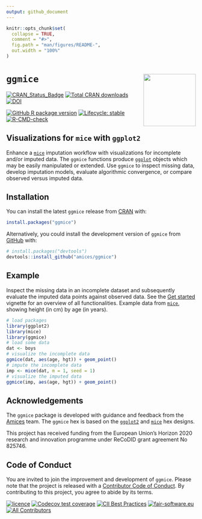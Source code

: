 ```yaml
---
output: github_document
---
```


<!-- README.md is generated from README.Rmd. Please edit that file and render with devtools::build_readme() -->

```r
knitr::opts_chunk$set(
  collapse = TRUE,
  comment = "#>",
  fig.path = "man/figures/README-",
  out.width = "100%"
)
```

# `ggmice` <a href='https://amices.org/ggmice/'><img src="man/figures/logo.png" align="right" height="139" /></a>

<!-- badges: start -->
[![CRAN_Status_Badge](https://www.r-pkg.org/badges/version/ggmice)](https://cran.r-project.org/package=ggmice)
[![Total CRAN downloads](https://cranlogs.r-pkg.org/badges/grand-total/ggmice)](https://cranlogs.r-pkg.org/badges/grand-total/ggmice)
[![DOI](https://zenodo.org/badge/DOI/10.5281/zenodo.6532702.svg)](https://doi.org/10.5281/zenodo.6532702)

[![GitHub R package version](https://img.shields.io/github/r-package/v/amices/ggmice?color=yellow&label=dev)](https://github.com/amices/ggmice/blob/main/DESCRIPTION)
[![Lifecycle: stable](https://img.shields.io/badge/lifecycle-stable-blue.svg)](https://lifecycle.r-lib.org/articles/stages.html#stable)
[![R-CMD-check](https://github.com/amices/ggmice/workflows/R-CMD-check/badge.svg)](https://github.com/amices/ggmice/actions)
<!-- badges: end -->

## Visualizations for `mice` with `ggplot2`

Enhance a [`mice`](https://amices.org/mice/) imputation workflow with visualizations for incomplete and/or imputed data. The `ggmice` functions produce [`ggplot`](https://ggplot2.tidyverse.org/reference/ggplot) objects which may be easily manipulated or extended. Use `ggmice` to inspect missing data, develop imputation models, evaluate algorithmic convergence, or compare observed versus imputed data. 

## Installation

You can install the latest `ggmice` release from [CRAN](https://CRAN.R-project.org/package=ggmice) with:

``` r
install.packages("ggmice")
```

Alternatively, you could install the development version of `ggmice` from [GitHub](https://github.com/amices) with:

``` r
# install.packages("devtools")
devtools::install_github("amices/ggmice")
```

## Example

Inspect the missing data in an incomplete dataset and subsequently evaluate the imputed data points against observed data. See the [Get started](https://amices.org/ggmice/articles/ggmice.html) vignette for an overview of all functionalities. Example data from [`mice`](https://amices.org/mice/reference/boys), showing height (in cm) by age (in years).

```r
# load packages
library(ggplot2)
library(mice)
library(ggmice)
# load some data
dat <- boys
# visualize the incomplete data
ggmice(dat, aes(age, hgt)) + geom_point()
# impute the incomplete data
imp <- mice(dat, m = 1, seed = 1)
# visualize the imputed data
ggmice(imp, aes(age, hgt)) + geom_point()
```


## Acknowledgements

The `ggmice` package is developed with guidance and feedback from the [Amices](https://github.com/amices) team. The `ggmice` hex is based on the [`ggplot2`](https://github.com/tidyverse/ggplot2/) and  [`mice`](https://github.com/amices/mice) hex designs.

This project has received funding from the European Union’s Horizon 2020 research and innovation programme under ReCoDID grant agreement No 825746.


## Code of Conduct

You are invited to join the improvement and development of `ggmice`. Please note that the project is released with a [Contributor Code of Conduct](https://amices.org/ggmice/CODE_OF_CONDUCT.html). By contributing to this project, you agree to abide by its terms.

[![licence](https://img.shields.io/github/license/amices/ggmice?color=blue)](https://www.gnu.org/licenses/gpl-3.0.en.html)
[![Codecov test coverage](https://codecov.io/gh/amices/ggmice/branch/main/graph/badge.svg)](https://app.codecov.io/gh/amices/ggmice?branch=main)
[![CII Best Practices](https://bestpractices.coreinfrastructure.org/projects/6036/badge)](https://bestpractices.coreinfrastructure.org/projects/6036)
[![fair-software.eu](https://img.shields.io/badge/fair--software.eu-%E2%97%8F%20%20%E2%97%8F%20%20%E2%97%8F%20%20%E2%97%8F%20%20%E2%97%8F-green)](https://fair-software.eu)
[![All Contributors](https://img.shields.io/github/all-contributors/amices/ggmice?color=ee8449&style=flat-square)](#contributors)


